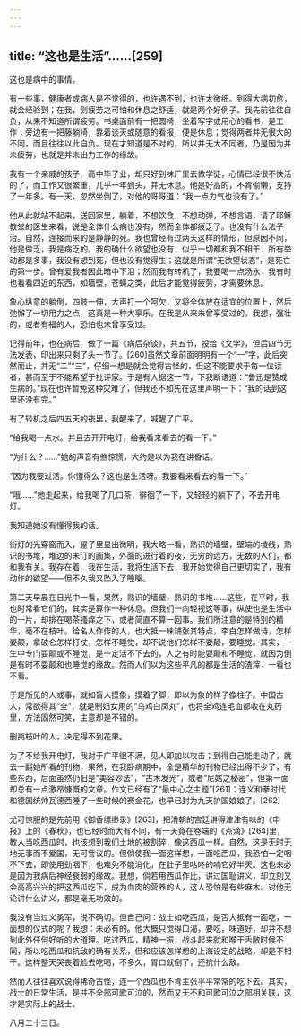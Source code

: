 ```yaml
---
---
---
```

title: “这也是生活”……[259]
---




这也是病中的事情。

有一些事，健康者或病人是不觉得的，也许遇不到，也许太微细。到得大病初愈，就会经验到；在我，则疲劳之可怕和休息之舒适，就是两个好例子。我先前往往自负，从来不知道所谓疲劳。书桌面前有一把圆椅，坐着写字或用心的看书，是工作；旁边有一把藤躺椅，靠着谈天或随意的看报，便是休息；觉得两者并无很大的不同，而且往往以此自负。现在才知道是不对的，所以并无大不同者，乃是因为并未疲劳，也就是并未出力工作的缘故。

我有一个亲戚的孩子，高中毕了业，却只好到袜厂里去做学徒，心情已经很不快活的了，而工作又很繁重，几乎一年到头，并无休息。他是好高的，不肯偷懒，支持了一年多。有一天，忽然坐倒了，对他的哥哥道：“我一点力气也没有了。”

他从此就站不起来，送回家里，躺着，不想饮食，不想动弹，不想言语，请了耶稣教堂的医生来看，说是全体什么病也没有，然而全体都疲乏了。也没有什么法子治。自然，连接而来的是静静的死。我也曾经有过两天这样的情形，但原因不同，他是做乏，我是病乏的。我的确什么欲望也没有，似乎一切都和我不相干，所有举动都是多事，我没有想到死，但也没有觉得生；这就是所谓“无欲望状态”，是死亡的第一步。曾有爱我者因此暗中下泪；然而我有转机了，我要喝一点汤水，我有时也看看四近的东西，如墙壁，苍蝇之类，此后才能觉得疲劳，才需要休息。

象心纵意的躺倒，四肢一伸，大声打一个呵欠，又将全体放在适宜的位置上，然后弛懈了一切用力之点，这真是一种大享乐。在我是从来未曾享受过的。我想，强壮的，或者有福的人，恐怕也未曾享受过。

记得前年，也在病后，做了一篇《病后杂谈》，共五节，投给《文学》，但后四节无法发表，印出来只剩了头一节了。[260]虽然文章前面明明有一个“一”字，此后突然而止，并无“二”“三”，仔细一想是就会觉得古怪的，但这不能要求于每一位读者，甚而至于不能希望于批评家。于是有人据这一节，下我断语道：“鲁迅是赞成生病的。”现在也许暂免这种灾难了，但我还不如先在这里声明一下：“我的话到这里还没有完。”

有了转机之后四五天的夜里，我醒来了，喊醒了广平。

“给我喝一点水。并且去开开电灯，给我看来看去的看一下。”

“为什么？……”她的声音有些惊慌，大约是以为我在讲昏话。

“因为我要过活。你懂得么？这也是生活呀。我要看来看去的看一下。”

“哦……”她走起来，给我喝了几口茶，徘徊了一下，又轻轻的躺下了，不去开电灯。

我知道她没有懂得我的话。

街灯的光穿窗而入，屋子里显出微明，我大略一看，熟识的墙壁，壁端的棱线，熟识的书堆，堆边的未订的画集，外面的进行着的夜，无穷的远方，无数的人们，都和我有关。我存在着，我在生活，我将生活下去，我开始觉得自己更切实了，我有动作的欲望——但不久我又坠入了睡眠。

第二天早晨在日光中一看，果然，熟识的墙壁，熟识的书堆……这些，在平时，我也时常看它们的，其实是算作一种休息。但我们一向轻视这等事，纵使也是生活中的一片，却排在喝茶搔痒之下，或者简直不算一回事。我们所注意的是特别的精华，毫不在枝叶。给名人作传的人，也大抵一味铺张其特点，李白怎样做诗，怎样耍颠，拿破仑怎样打仗，怎样不睡觉，却不说他们怎样不耍颠，要睡觉。其实，一生中专门耍颠或不睡觉，是一定活不下去的，人之有时能耍颠和不睡觉，就因为倒是有时不耍颠和也睡觉的缘故。然而人们以为这些平凡的都是生活的渣滓，一看也不看。

于是所见的人或事，就如盲人摸象，摸着了脚，即以为象的样子像柱子。中国古人，常欲得其“全”，就是制妇女用的“乌鸡白凤丸”，也将全鸡连毛血都收在丸药里，方法固然可笑，主意却是不错的。

删夷枝叶的人，决定得不到花果。

为了不给我开电灯，我对于广平很不满，见人即加以攻击；到得自己能走动了，就去一翻她所看的刊物，果然，在我卧病期中，全是精华的刊物已经出得不少了，有些东西，后面虽然仍旧是“美容妙法”，“古木发光”，或者“尼姑之秘密”，但第一面却总有一点激昂慷慨的文章。作文已经有了“最中心之主题”[261]：连义和拳时代和德国统帅瓦德西睡了一些时候的赛金花，也早已封为九天护国娘娘了。[262]

尤可惊服的是先前用《御香缥缈录》[263]，把清朝的宫廷讲得津津有味的《申报》上的《春秋》，也已经时而大有不同，有一天竟在卷端的《点滴》[264]里，教人当吃西瓜时，也该想到我们土地的被割碎，像这西瓜一样。自然，这是无时无地无事而不爱国，无可訾议的。但倘使我一面这样想，一面吃西瓜，我恐怕一定咽不下去，即使用劲咽下，也难免不能消化，在肚子里咕咚的响它好半天。这也未必是因为我病后神经衰弱的缘故。我想，倘若用西瓜作比，讲过国耻讲义，却立刻又会高高兴兴的把这西瓜吃下，成为血肉的营养的人，这人恐怕是有些麻木。对他无论讲什么讲义，都是毫无功效的。

我没有当过义勇军，说不确切。但自己问：战士如吃西瓜，是否大抵有一面吃，一面想的仪式的呢？我想：未必有的。他大概只觉得口渴，要吃，味道好，却并不想到此外任何好听的大道理。吃过西瓜，精神一振，战斗起来就和喉干舌敝时候不同，所以吃西瓜和抗敌的确有关系，但和应该怎样想的上海设定的战略，却是不相干。这样整天哭丧着脸去吃喝，不多久，胃口就倒了，还抗什么敌。

然而人往往喜欢说得稀奇古怪，连一个西瓜也不肯主张平平常常的吃下去。其实，战士的日常生活，是并不全部可歌可泣的，然而又无不和可歌可泣之部相关联，这才是实际上的战士。

八月二十三日。